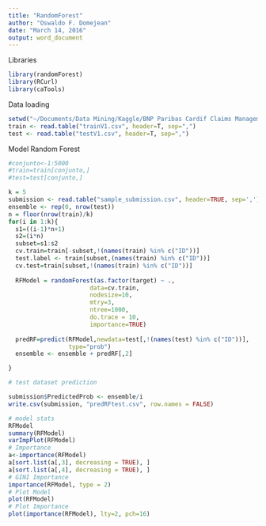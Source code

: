 ---
title: "RandomForest"
author: "Oswaldo F. Domejean"
date: "March 14, 2016"
output: word_document
---

Libraries

```{r}
library(randomForest)
library(RCurl)
library(caTools)
```

Data loading
```{r}
setwd("~/Documents/Data Mining/Kaggle/BNP Paribas Cardif Claims Management")
train <- read.table("trainV1.csv", header=T, sep=",")
test <- read.table("testV1.csv", header=T, sep=",") 
```


Model Random Forest

```{r}
#conjunto<-1:5000
#train=train[conjunto,]
#test=test[conjunto,]

k = 5
submission <- read.table("sample_submission.csv", header=TRUE, sep=',')
ensemble <- rep(0, nrow(test))
n = floor(nrow(train)/k)
for(i in 1:k){
  s1=((i-1)*n+1)
  s2=(i*n)
  subset=s1:s2
  cv.train=train[-subset,!(names(train) %in% c("ID"))]
  test.label <- train[subset,(names(train) %in% c("ID"))]
  cv.test=train[subset,!(names(train) %in% c("ID"))]
  
  RFModel = randomForest(as.factor(target) ~ .,
                       data=cv.train,
                       nodesize=10,
                       mtry=3,
                       ntree=1000,
                       do.trace = 10,
                       importance=TRUE)
  
  predRF=predict(RFModel,newdata=test[,!(names(test) %in% c("ID"))],
                 type="prob")
  ensemble <- ensemble + predRF[,2]

}

# test dataset prediction

submission$PredictedProb <- ensemble/i
write.csv(submission, "predRFtest.csv", row.names = FALSE)

# model stats
RFModel
summary(RFModel)
varImpPlot(RFModel)
# Importance
a<-importance(RFModel)
a[sort.list(a[,3], decreasing = TRUE), ]
a[sort.list(a[,4], decreasing = TRUE), ]
# GINI Importance
importance(RFModel, type = 2)
# Plot Model
plot(RFModel)
# Plot Importance
plot(importance(RFModel), lty=2, pch=16)


```

